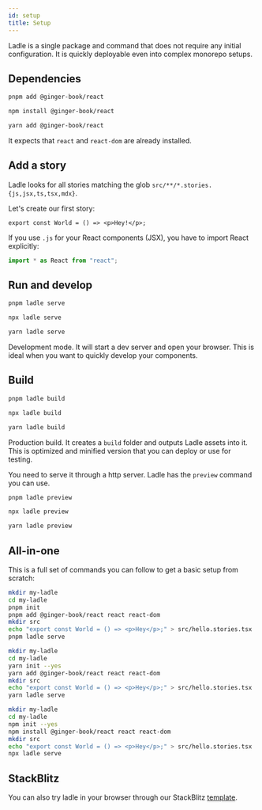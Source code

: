 ```yaml
---
id: setup
title: Setup
---
```



Ladle is a single package and command that does not require any initial configuration. It is quickly deployable even into complex monorepo setups.

## Dependencies

<Tabs>
<TabItem value="pnpm" label="pnpm">

```bash
pnpm add @ginger-book/react
```

</TabItem>
<TabItem value="npm" label="npm">

```bash
npm install @ginger-book/react
```

</TabItem>
<TabItem value="yarn" label="yarn">

```bash
yarn add @ginger-book/react
```

</TabItem>
</Tabs>

It expects that `react` and `react-dom` are already installed.

## Add a story

Ladle looks for all stories matching the glob `src/**/*.stories.{js,jsx,ts,tsx,mdx}`.

Let's create our first story:

```tsx title="src/hello.stories.tsx"
export const World = () => <p>Hey!</p>;
```

If you use `.js` for your React components (JSX), you have to import React explicitly:

```jsx
import * as React from "react";
```

## Run and develop

<Tabs>
<TabItem value="pnpm" label="pnpm">

```bash
pnpm ladle serve
```

</TabItem>
<TabItem value="npm" label="npm">

```bash
npx ladle serve
```

</TabItem>
<TabItem value="yarn" label="yarn">

```bash
yarn ladle serve
```

</TabItem>
</Tabs>

Development mode. It will start a dev server and open your browser. This is ideal when you want to quickly develop your components.

## Build

<Tabs>
<TabItem value="pnpm" label="pnpm">

```bash
pnpm ladle build
```

</TabItem>
<TabItem value="npm" label="npm">

```bash
npx ladle build
```

</TabItem>
<TabItem value="yarn" label="yarn">

```bash
yarn ladle build
```

</TabItem>
</Tabs>

Production build. It creates a `build` folder and outputs Ladle assets into it. This is optimized and minified version that you can deploy or use for testing.

You need to serve it through a http server. Ladle has the `preview` command you can use.

<Tabs>
<TabItem value="pnpm" label="pnpm">

```bash
pnpm ladle preview
```

</TabItem>
<TabItem value="npm" label="npm">

```bash
npx ladle preview
```

</TabItem>
<TabItem value="yarn" label="yarn">

```bash
yarn ladle preview
```

</TabItem>
</Tabs>

## All-in-one

This is a full set of commands you can follow to get a basic setup from scratch:

<Tabs>
<TabItem value="pnpm" label="pnpm">

```bash
mkdir my-ladle
cd my-ladle
pnpm init
pnpm add @ginger-book/react react react-dom
mkdir src
echo "export const World = () => <p>Hey</p>;" > src/hello.stories.tsx
pnpm ladle serve
```

</TabItem>
<TabItem value="yarn" label="yarn">

```bash
mkdir my-ladle
cd my-ladle
yarn init --yes
yarn add @ginger-book/react react react-dom
mkdir src
echo "export const World = () => <p>Hey</p>;" > src/hello.stories.tsx
yarn ladle serve
```

</TabItem>
<TabItem value="npm" label="npm">

```bash
mkdir my-ladle
cd my-ladle
npm init --yes
npm install @ginger-book/react react react-dom
mkdir src
echo "export const World = () => <p>Hey</p>;" > src/hello.stories.tsx
npx ladle serve
```

</TabItem>
</Tabs>

## StackBlitz

You can also try ladle in your browser through our StackBlitz [template](https://ladle.dev/new).
